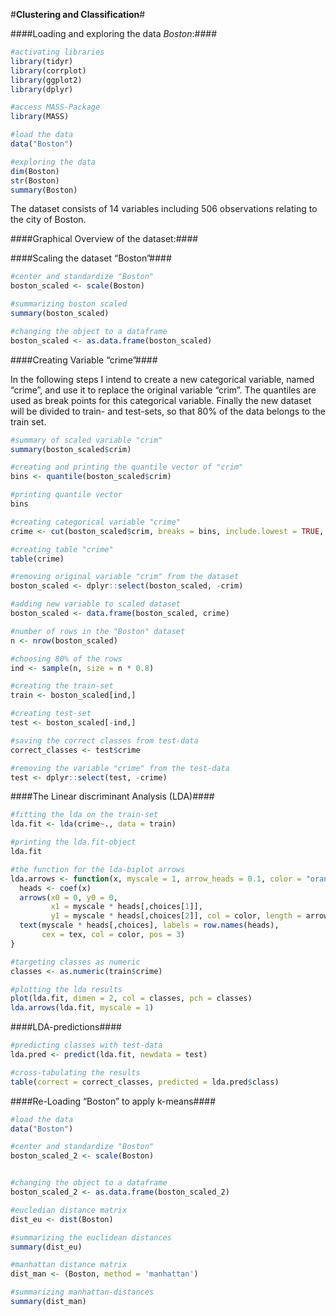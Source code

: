 #**Clustering and Classification**#

####Loading and exploring the data *Boston*:####


```r


#activating libraries
library(tidyr)
library(corrplot)
library(ggplot2)
library(dplyr)

#access MASS-Package
library(MASS)

#load the data
data("Boston")

#exploring the data
dim(Boston)
str(Boston)
summary(Boston)

```

The dataset consists of 14 variables including 506 observations relating to the city of Boston.

####Graphical Overview of the dataset:####


####Scaling the dataset "Boston"####

```r

#center and standardize "Boston"
boston_scaled <- scale(Boston)

#summarizing boston scaled
summary(boston_scaled)

#changing the object to a dataframe
boston_scaled <- as.data.frame(boston_scaled)

```

####Creating Variable "crime"####

In the following steps I intend to create a new categorical variable, named "crime", and use it to replace the original variable "crim".
The quantiles are used as break points for this categorical variable. Finally the new dataset will be divided to train- and test-sets, so that 80% of the data belongs to the train set.

```r

#summary of scaled variable "crim"
summary(boston_scaled$crim)

#creating and printing the quantile vector of "crim"
bins <- quantile(boston_scaled$crim)

#printing quantile vector
bins

#creating categorical variable "crime"
crime <- cut(boston_scaled$crim, breaks = bins, include.lowest = TRUE, labels = c("low", "med_low", "med_high", "high"))

#creating table "crime"
table(crime)

#removing original variable "crim" from the dataset
boston_scaled <- dplyr::select(boston_scaled, -crim)

#adding new variable to scaled dataset
boston_scaled <- data.frame(boston_scaled, crime)

#number of rows in the "Boston" dataset
n <- nrow(boston_scaled)

#choosing 80% of the rows
ind <- sample(n, size = n * 0.8)

#creating the train-set
train <- boston_scaled[ind,]

#creating test-set
test <- boston_scaled[-ind,]

#saving the correct classes from test-data
correct_classes <- test$crime

#removing the variable "crime" from the test-data
test <- dplyr::select(test, -crime)

```

####The Linear discriminant Analysis (LDA)####


```r

#fitting the lda on the train-set
lda.fit <- lda(crime~., data = train)

#printing the lda.fit-object
lda.fit

#the function for the lda-biplot arrows
lda.arrows <- function(x, myscale = 1, arrow_heads = 0.1, color = "orange", tex = 0.75, choices = c(1,2)){
  heads <- coef(x)
  arrows(x0 = 0, y0 = 0,
         x1 = myscale * heads[,choices[1]],
         y1 = myscale * heads[,choices[2]], col = color, length = arrow_heads)
  text(myscale * heads[,choices], labels = row.names(heads),
       cex = tex, col = color, pos = 3)
}

#targeting classes as numeric
classes <- as.numeric(train$crime)

#plotting the lda results
plot(lda.fit, dimen = 2, col = classes, pch = classes)
lda.arrows(lda.fit, myscale = 1)

```

####LDA-predictions####

```r

#predicting classes with test-data
lda.pred <- predict(lda.fit, newdata = test)

#cross-tabulating the results
table(correct = correct_classes, predicted = lda.pred$class)

```

####Re-Loading "Boston" to apply k-means####

```r

#load the data
data("Boston")

```

```r

#center and standardize "Boston"
boston_scaled_2 <- scale(Boston)


#changing the object to a dataframe
boston_scaled_2 <- as.data.frame(boston_scaled_2)

```

```r

#eucledian distance matrix
dist_eu <- dist(Boston)

#summarizing the euclidean distances
summary(dist_eu)

#manhattan distance matrix
dist_man <- (Boston, method = 'manhattan')

#summarizing manhattan-distances
summary(dist_man)

```

